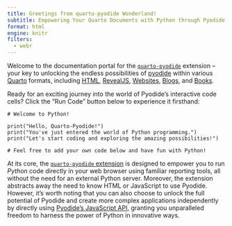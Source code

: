 ```yaml
---
title: Greetings from quarto-pyodide Wonderland!
subtitle: Empowering Your Quarto Documents with Python through Pyodide
format: html
engine: knitr
filters:
  - webr
---
```


Welcome to the documentation portal for the [`quarto-pyodide`](https://github.com/coatless-quarto/pyodide) extension – your key to unlocking the endless possibilities of [pyodide](https://pyodide.org/en/stable/) within various [Quarto](https://quarto.org/) formats, including [HTML](https://quarto.org/docs/output-formats/html-basics.html), [RevealJS](https://quarto.org/docs/presentations/revealjs/), [Websites](https://quarto.org/docs/websites/), [Blogs](https://quarto.org/docs/websites/website-blog.html), and [Books](https://quarto.org/docs/books). 

Ready for an exciting journey into the world of Pyodide's interactive code cells? Click the "Run Code" button below to experience it firsthand:

```pyodide-python
# Welcome to Python!

print("Hello, Quarto-Pyodide!")
print("You've just entered the world of Python programming.")
print("Let's start coding and exploring the amazing possibilities!")

# Feel free to add your own code below and have fun with Python!
```

At its core, the [`quarto-pyodide` extension](https://github.com/coatless-quarto/pyodide) is designed to empower you to run _Python_ code directly in your web browser using familiar reporting tools, all without the need for an external Python server.  Moreover, the extension abstracts away the need to know HTML or JavaScript to use Pyodide. However, it's worth noting that you can also choose to unlock the full potential of Pyodide and create more complex applications independently by directly using [Pyodide's JavaScript API](https://pyodide.org/en/stable/), granting you unparalleled freedom to harness the power of Python in innovative ways.
